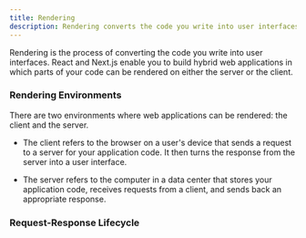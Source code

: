 ```yaml
---
title: Rendering
description: Rendering converts the code you write into user interfaces
---
```


Rendering is the process of converting the code you write into user interfaces. React and Next.js enable you to build hybrid web applications in which parts of your code can be rendered on either the server or the client.

### Rendering Environments

There are two environments where web applications can be rendered: the client and the server.

- The client refers to the browser on a user's device that sends a request to a server for your application code. It then turns the response from the server into a user interface.

- The server refers to the computer in a data center that stores your application code, receives requests from a client, and sends back an appropriate response.

### Request-Response Lifecycle
